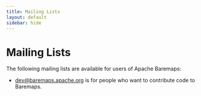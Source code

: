 ```yaml
---
title: Mailing Lists
layout: default
sidebar: hide
---
```



# Mailing Lists

The following mailing lists are available for users of Apache Baremaps:

- dev@baremaps.apache.org is for people who want to contribute code to Baremaps.

  <MailingListButtons list="dev" />
